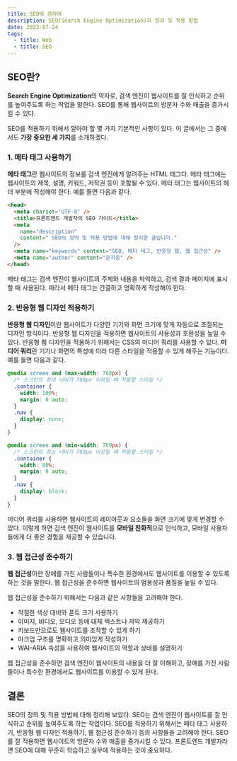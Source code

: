 ```yaml
---
title: SEO에 관하여
description: SEO(Search Engine Optimization)의 정의 및 적용 방법
date: 2023-07-24
tags:
  - title: Web
  - title: SEO
---
```


## SEO란?

**Search Engine Optimization**의 약자로, 검색 엔진이 웹사이트를 잘 인식하고 순위를 높여주도록 하는 작업을 말한다.
SEO를 통해 웹사이트의 방문자 수와 매출을 증가시킬 수 있다.

SEO를 적용하기 위해서 알아야 할 몇 가지 기본적인 사항이 있다.
이 글에서는 그 중에서도 **가장 중요한 세 가지**를 소개하겠다.

### 1. 메타 태그 사용하기

**메타 태그**란 웹사이트의 정보를 검색 엔진에게 알려주는 HTML 태그다.
메타 태그에는 웹사이트의 제목, 설명, 키워드, 저작권 등이 포함될 수 있다.
메타 태그는 웹사이트의 헤더 부분에 작성해야 한다. 예를 들면 다음과 같다.

```html
<head>
  <meta charset="UTF-8" />
  <title>프론트엔드 개발자의 SEO 가이드</title>
  <meta
    name="description"
    content=" SEO의 정의 및 적용 방법에 대해 정리한 글입니다."
  />
  <meta name="keywords" content="SEO, 메타 태그, 반응형 웹, 웹 접근성" />
  <meta name="author" content="문지웅" />
</head>
```

메타 태그는 검색 엔진이 웹사이트의 주제와 내용을 파악하고, 검색 결과 페이지에 표시할 때 사용된다. 따라서 메타 태그는 간결하고 명확하게 작성해야 한다.

### 2. 반응형 웹 디자인 적용하기

**반응형 웹 디자인**이란 웹사이트가 다양한 기기와 화면 크기에 맞게 자동으로 조절되는 디자인 방식이다. 반응형 웹 디자인을 적용하면 웹사이트의 사용성과 호환성을 높일 수 있다.
반응형 웹 디자인을 적용하기 위해서는 CSS의 미디어 쿼리를 사용할 수 있다. **미디어 쿼리**란 기기나 화면의 특성에 따라 다른 스타일을 적용할 수 있게 해주는 기능이다.
예를 들면 다음과 같다.

```css
@media screen and (max-width: 768px) {
  /* 스크린의 최대 너비가 768px 이하일 때 적용할 스타일 */
  .container {
    width: 100%;
    margin: 0 auto;
  }
  .nav {
    display: none;
  }
}

@media screen and (min-width: 769px) {
  /* 스크린의 최소 너비가 769px 이상일 때 적용할 스타일 */
  .container {
    width: 80%;
    margin: 0 auto;
  }
  .nav {
    display: block;
  }
}
```

미디어 쿼리를 사용하면 웹사이트의 레이아웃과 요소들을 화면 크기에 맞게 변경할 수 있다. 이렇게 하면 검색 엔진이 웹사이트를 **모바일 친화적**으로 인식하고, 모바일 사용자들에게 더 좋은 경험을 제공할 수 있습니다.

### 3. 웹 접근성 준수하기

**웹 접근성**이란 장애를 가진 사람들이나 특수한 환경에서도 웹사이트를 이용할 수 있도록 하는 것을 말한다.
웹 접근성을 준수하면 웹사이트의 범용성과 품질을 높일 수 있다.

웹 접근성을 준수하기 위해서는 다음과 같은 사항들을 고려해야 한다.

- 적절한 색상 대비와 폰트 크기 사용하기
- 이미지, 비디오, 오디오 등에 대체 텍스트나 자막 제공하기
- 키보드만으로도 웹사이트를 조작할 수 있게 하기
- 마크업 구조를 명확하고 의미있게 작성하기
- WAI-ARIA 속성을 사용하여 웹사이트의 역할과 상태를 설명하기

웹 접근성을 준수하면 검색 엔진이 웹사이트의 내용을 더 잘 이해하고, 장애를 가진 사람들이나 특수한 환경에서도 웹사이트를 이용할 수 있게 된다.

## 결론

SEO의 정의 및 적용 방법에 대해 정리해 보았다.
SEO는 검색 엔진이 웹사이트를 잘 인식하고 순위를 높여주도록 하는 작업이다.
SEO를 적용하기 위해서는 메타 태그 사용하기, 반응형 웹 디자인 적용하기, 웹 접근성 준수하기 등의 사항들을 고려해야 한다.
SEO를 잘 적용하면 웹사이트의 방문자 수와 매출을 증가시킬 수 있다.
프론트엔드 개발자라면 SEO에 대해 꾸준히 학습하고 실무에 적용하는 것이 중요하다.
